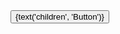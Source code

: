 

<Meta decorators={[centered]} title="Components|Button" />

<Story name="Default">
  <Button
    delay={number('delay', 200)}
    isDisabled={boolean('isDisabled', false)}
    isInverted={boolean('isInverted', false)}
    isLoading={boolean('isLoading', false)}
    isOutlined={boolean('isOutlined', false)}
    onClick={action('onClick')}
    variant={
      select(
        'variant',
        { default: '', primary: 'primary', danger: 'danger' },
        ''
      ) || undefined
    }
  >
    {text('children', 'Button')}
  </Button>
</Story>
